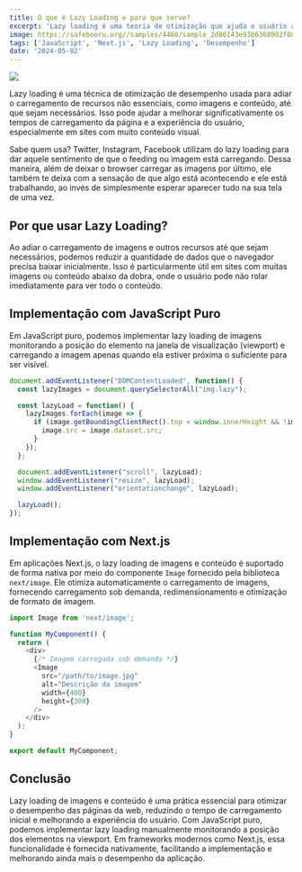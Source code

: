 ```yaml
---
title: O que é Lazy Loading e para que serve?
excerpt: 'Lazy loading é uma teoria de otimização que ajuda o usuário a reduzir o tempo de carregamento e melhorar a experiência do usuário.'
image: https://safebooru.org//samples/4460/sample_2d86143e93b6368902f88bb4ea80cd69a8f67906.jpg?4651402
tags: ['JavaScript', 'Next.js', 'Lazy Loading', 'Desempenho']
date: '2024-05-02'
---
```


![](https://safebooru.org//samples/3778/sample_0cd2c17b23f67915823e93dd275e3647edccc4b0.jpg?3946794)

Lazy loading é uma técnica de otimização de desempenho usada para adiar o carregamento de recursos não essenciais, como imagens e conteúdo, até que sejam necessários. Isso pode ajudar a melhorar significativamente os tempos de carregamento da página e a experiência do usuário, especialmente em sites com muito conteúdo visual.

Sabe quem usa? Twitter, Instagram, Facebook utilizam do lazy loading para dar aquele sentimento de que o feeding ou imagem está carregando. Dessa maneira,
além de deixar o browser carregar as imagens por último, ele também te deixa com a sensação de que algo está acontecendo e ele está trabalhando, 
ao invés de simplesmente esperar aparecer tudo na sua tela de uma vez.

## Por que usar Lazy Loading?
Ao adiar o carregamento de imagens e outros recursos até que sejam necessários, podemos reduzir a quantidade de dados que o navegador precisa baixar inicialmente. Isso é particularmente útil em sites com muitas imagens ou conteúdo abaixo da dobra, onde o usuário pode não rolar imediatamente para ver todo o conteúdo.

## Implementação com JavaScript Puro
Em JavaScript puro, podemos implementar lazy loading de imagens monitorando a posição do elemento na janela de visualização (viewport) e carregando a imagem apenas quando ela estiver próxima o suficiente para ser visível.

```javascript
document.addEventListener("DOMContentLoaded", function() {
  const lazyImages = document.querySelectorAll("img.lazy");

  const lazyLoad = function() {
    lazyImages.forEach(image => {
      if (image.getBoundingClientRect().top < window.innerHeight && !image.src) {
        image.src = image.dataset.src;
      }
    });
  };

  document.addEventListener("scroll", lazyLoad);
  window.addEventListener("resize", lazyLoad);
  window.addEventListener("orientationchange", lazyLoad);

  lazyLoad();
});
```

## Implementação com Next.js
Em aplicações Next.js, o lazy loading de imagens e conteúdo é suportado de forma nativa por meio do componente `Image` fornecido pela biblioteca `next/image`. Ele otimiza automaticamente o carregamento de imagens, fornecendo carregamento sob demanda, redimensionamento e otimização de formato de imagem.

```javascript
import Image from 'next/image';

function MyComponent() {
  return (
    <div>
      {/* Imagem carregada sob demanda */}
      <Image
        src="/path/to/image.jpg"
        alt="Descrição da imagem"
        width={400}
        height={300}
      />
    </div>
  );
}

export default MyComponent;
```

## Conclusão
Lazy loading de imagens e conteúdo é uma prática essencial para otimizar o desempenho das páginas da web, reduzindo o tempo de carregamento inicial e melhorando a experiência do usuário. Com JavaScript puro, podemos implementar lazy loading manualmente monitorando a posição dos elementos na viewport. Em frameworks modernos como Next.js, essa funcionalidade é fornecida nativamente, facilitando a implementação e melhorando ainda mais o desempenho da aplicação.